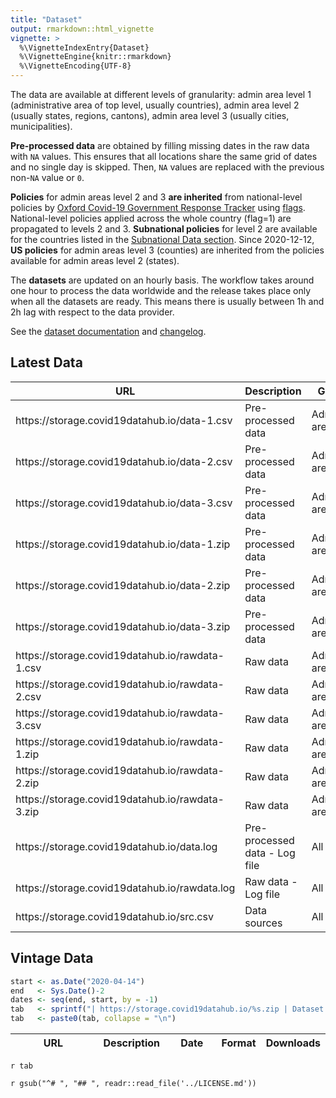 ```yaml
---
title: "Dataset"
output: rmarkdown::html_vignette
vignette: >
  %\VignetteIndexEntry{Dataset}
  %\VignetteEngine{knitr::rmarkdown}
  %\VignetteEncoding{UTF-8}
---
```


The data are available at different levels of granularity: admin area level 1 (administrative area of top level, usually countries), admin area level 2 (usually states, regions, cantons), admin area level 3 (usually cities, municipalities). 

**Pre-processed data** are obtained by filling missing dates in the raw data with `NA` values. This ensures that all locations share the same grid of dates and no single day is skipped. Then, `NA` values are replaced with the previous non-`NA` value or `0`.

**Policies** for admin areas level 2 and 3 **are inherited** from national-level policies by [Oxford Covid-19 Government Response Tracker](https://github.com/OxCGRT/covid-policy-tracker) using [flags](https://github.com/OxCGRT/covid-policy-tracker/blob/master/documentation/codebook.md). National-level policies applied across the whole country (flag=1) are propagated to levels 2 and 3. **Subnational policies** for level 2 are available for the countries listed in the [Subnational Data section](https://github.com/OxCGRT/covid-policy-tracker#subnational-data). Since 2020-12-12, **US policies** for admin areas level 3 (counties) are inherited from the policies available for admin areas level 2 (states).

The **datasets** are updated on an hourly basis. The workflow takes around one hour to process the data worldwide and the release takes place only when all the datasets are ready. This means there is usually between 1h and 2h lag with respect to the data provider. 

See the [dataset documentation](/articles/doc/data.html) and [changelog](/news/index.html).

## Latest Data

| URL                              | Description                                                  | Granularity | Format | Downloads |
| ----------------------------------------------- | ----------------------- | --------------------------- | --- | ---------- |
| https://storage.covid19datahub.io/data-1.csv | Pre-processed data | Administrative area level 1 | CSV | ![](https://storage.covid19datahub.io/downloads/data-1.csv.svg) | 
| https://storage.covid19datahub.io/data-2.csv | Pre-processed data | Administrative area level 2 | CSV | ![](https://storage.covid19datahub.io/downloads/data-2.csv.svg) |
| https://storage.covid19datahub.io/data-3.csv | Pre-processed data | Administrative area level 3 | CSV | ![](https://storage.covid19datahub.io/downloads/data-3.csv.svg) |
| https://storage.covid19datahub.io/data-1.zip | Pre-processed data | Administrative area level 1 | ZIP | ![](https://storage.covid19datahub.io/downloads/data-1.zip.svg) |
| https://storage.covid19datahub.io/data-2.zip | Pre-processed data | Administrative area level 2 | ZIP | ![](https://storage.covid19datahub.io/downloads/data-2.zip.svg) |
| https://storage.covid19datahub.io/data-3.zip | Pre-processed data | Administrative area level 3 | ZIP | ![](https://storage.covid19datahub.io/downloads/data-3.zip.svg) |
| https://storage.covid19datahub.io/rawdata-1.csv | Raw data | Administrative area level 1 | CSV | ![](https://storage.covid19datahub.io/downloads/rawdata-1.csv.svg) |
| https://storage.covid19datahub.io/rawdata-2.csv | Raw data | Administrative area level 2 | CSV | ![](https://storage.covid19datahub.io/downloads/rawdata-2.csv.svg) |
| https://storage.covid19datahub.io/rawdata-3.csv | Raw data | Administrative area level 3 | CSV | ![](https://storage.covid19datahub.io/downloads/rawdata-3.csv.svg) |
| https://storage.covid19datahub.io/rawdata-1.zip | Raw data | Administrative area level 1 | ZIP | ![](https://storage.covid19datahub.io/downloads/rawdata-1.zip.svg) |
| https://storage.covid19datahub.io/rawdata-2.zip | Raw data | Administrative area level 2 | ZIP | ![](https://storage.covid19datahub.io/downloads/rawdata-2.zip.svg) |
| https://storage.covid19datahub.io/rawdata-3.zip | Raw data | Administrative area level 3 | ZIP | ![](https://storage.covid19datahub.io/downloads/rawdata-3.zip.svg) |
| https://storage.covid19datahub.io/data.log | Pre-processed data - Log file | All levels | CSV | ![](https://storage.covid19datahub.io/downloads/data.log.svg) |
| https://storage.covid19datahub.io/rawdata.log | Raw data - Log file | All levels | CSV | ![](https://storage.covid19datahub.io/downloads/rawdata.log.svg) |
| https://storage.covid19datahub.io/src.csv | Data sources | All levels | CSV | ![](https://storage.covid19datahub.io/downloads/src.csv.svg) |


## Vintage Data

```r
start <- as.Date("2020-04-14")
end   <- Sys.Date()-2
dates <- seq(end, start, by = -1)
tab   <- sprintf("| https://storage.covid19datahub.io/%s.zip | Dataset snapshot (vintage) | %s | ZIP | ![](https://storage.covid19datahub.io/downloads/%s.zip.svg) |", dates, dates, dates)
tab   <- paste0(tab, collapse = "\n")
```


| URL                              | Description                                                  | Date | Format | Downloads |
| ----------------------------------------------- | --------------------------- | ----------------------- | --- | ---------- |
`r tab`

`r gsub("^# ", "## ", readr::read_file('../LICENSE.md'))`
